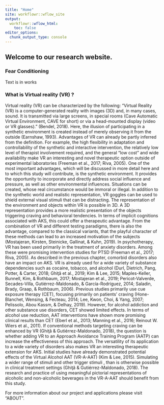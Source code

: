 ```yaml
---
title: "Home"
site: workflowr::wflow_site
output:
  workflowr::wflow_html:
    toc: false
editor_options:
  chunk_output_type: console
---
```


## Welcome to our research website.

### Fear Conditioning 

Text is in works


### What is Virtual reality (VR) ?

Virtual reality (VR) can be characterized by the following:
"Virtual Reality (VR) is a computer-generated reality with images (3D) and, in many cases, sound. It is transmitted via large screens, in special rooms (Cave Automatic Virtual Environment, CAVE for short) or via a head-mounted display (video or VR glasses)." (Bendel, 2018). Here, the illusion of participating in a synthetic environment is created instead of merely observing it from the outside (Earnshaw, 1993).
Advantages of VR can already be partly inferred from the definition. For example, the high flexibility in adaptation and controllability of the synthetic and interactive intervention, the relatively low level of therapist involvement required, and the general "low cost" and wide availability make VR an interesting and novel therapeutic option outside of experimental laboratories (Freeman et al., 2017; Riva, 2005).
One of the most important advantages, which will be discussed in more detail here and to which this study will contribute, is the synthetic environment. It provides the opportunity to incorporate and directly address social influence and pressure, as well as other environmental influences. Situations can be created, whose real circumstance would be immoral or illegal. In addition to the synthetic world and realistic representation, VR goggles can be used to shield external visual stimuli that can be distracting. The representation of the environment and objects within VR is possible in 3D. A 3D representation provides a more realistic presentation of the objects triggering craving and behavioral tendencies. In terms of implicit cognitions associated with AKS, this could offer a therapeutic advantage. From the combination of VR and different testing paradigms, there is also the advantage, compared to the classical variants, that the playful character of these methods can lead to an increased motivation of the subjects (Mostajeran, Kirsten, Steinicke, Gallinat, & Kuhn, 2019). In psychotherapy, VR has been used primarily in the treatment of anxiety disorders. Among these were promising intervention studies for PTSD (Freeman et al., 2017; Riva, 2005). As described in the previous chapter, comorbid disorders also have an impact on AKS. VR is already used for a wide variety of substance dependencies such as cocaine, tobacco, and alcohol (Durl, Dietrich, Pang, Potter, & Carter, 2018; Ghiţă et al., 2019; Kim & Lee, 2015; Maples-Keller, Bunnell, Kim, & Rothbaum, 2017; Mostajeran et al., 2019; Pericot-Valverde, Secades-Villa, Gutiérrez-Maldonado, & García-Rodríguez, 2014; Saladin, Brady, Graap, & Rothbaum, 2006). Previous studies primarily use cue exposure therapy (CET), focusing primarily on patients' craving (Hone-Blanchet, Wensing, & Fecteau, 2014; Lee, Kwon, Choi, & Yang, 2007; Pelissolo, Abou Kassm, & Delhay, 2019).  However, for alcohol addiction and other substance use disorders, CET showed limited effects. In terms of alcohol use reduction, AAT interventions have shown more promising clinical results than CET (Eberl et al., 2013; Manning et al., 2016; Reinout W. Wiers et al., 2011).  If conventional methods targeting craving can be enhanced by VR (Ghiţă & Gutiérrez-Maldonado, 2018), the question is whether adding VR to an Approach Avoidance Training Program (AATP) can increase the effectiveness of this approach. The versatility of its application to a wide variety of disorders also makes VR an interesting therapeutic extension for AKS. Initial studies have already demonstrated potential effects of the Virtual Alcohol AAT (VR-A-AAT) (Kim & Lee, 2015). Simulating a wider range of stimuli and other trigger stimuli , than is otherwise possible in clinical treatment settings (Ghiţă & Gutiérrez-Maldonado, 2018). The research and practice of using meaningful pictorial representations of alcoholic and non-alcoholic beverages in the VR-A-AAT should benefit from this study.



For more information about our project and applications please visit "ABOUT".


